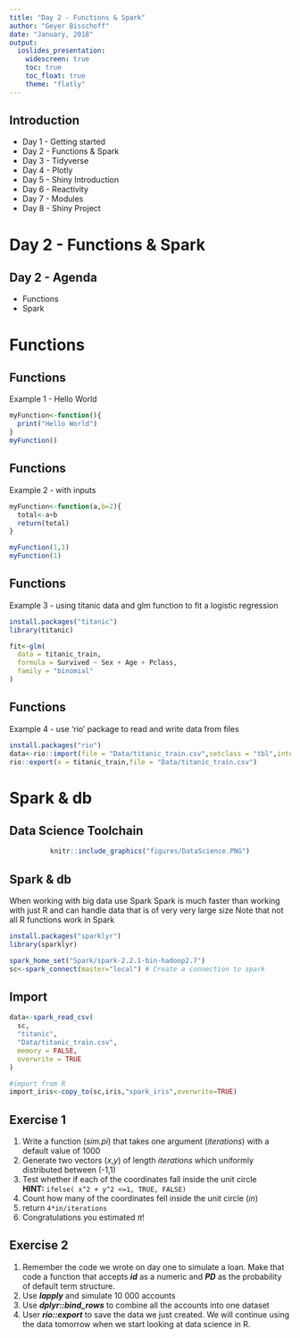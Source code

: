```yaml
---
title: "Day 2 - Functions & Spark"
author: "Geyer Bisschoff"
date: "January, 2018"
output: 
  ioslides_presentation:
    widescreen: true
    toc: true
    toc_float: true
    theme: "flatly"
---
```



## Introduction
- Day 1 - Getting started
- Day 2 - Functions & Spark
- Day 3 - Tidyverse
- Day 4 - Plotly
- Day 5 - Shiny Introduction
- Day 6 - Reactivity
- Day 7 - Modules
- Day 8 - Shiny Project


# Day 2 - Functions & Spark
## Day 2 - Agenda
- Functions
- Spark

# Functions
## Functions
Example 1 - Hello World

```r
myFunction<-function(){
  print("Hello World")
}
myFunction()
```

## Functions
Example 2 - with inputs

```r
myFunction<-function(a,b=2){
  total<-a+b
  return(total)
}

myFunction(1,1)
myFunction(1)

```

## Functions
Example 3 - using titanic data and glm function to fit a logistic regression
```r
install.packages("titanic")
library(titanic)

fit<-glm( 
  data = titanic_train,
  formula = Survived ~ Sex + Age + Pclass,
  family = "binomial"
)
```

## Functions

Example 4 - use 'rio' package to read and write data from files

```r
install.packages("rio")
data<-rio::import(file = "Data/titanic_train.csv",setclass = "tbl",integer64="double")
rio::export(x = titanic_train,file = "Data/titanic_train.csv")
```

# Spark & db

## Data Science Toolchain 
<center>
```r
knitr::include_graphics("figures/DataScience.PNG")
```
</center>

## Spark & db
When working with big data use Spark
Spark is much faster than working with just R and can handle data that is of very very large size
Note that not all R functions work in Spark
```r
install.packages("sparklyr")
library(sparklyr)

spark_home_set("Spark/spark-2.2.1-bin-hadoop2.7")
sc<-spark_connect(master="local") # Create a connection to spark

```

## Import
```r
data<-spark_read_csv(
  sc,
  "titanic",
  "Data/titanic_train.csv",
  memory = FALSE,
  overwrite = TRUE
)

#import from R
import_iris<-copy_to(sc,iris,"spark_iris",overwrite=TRUE)
```


## Exercise 1

1. Write a function (*sim.pi*) that takes one argument (*iterations*) with a default value of 1000  
2. Generate two vectors (*x*,*y*) of length *iterations* which uniformly distributed between (-1,1)  
3. Test whether if each of the coordinates fall inside the unit circle  
<strong class="yellow2">HINT:</strong> `ifelse( x^2 + y^2 <=1, TRUE, FALSE)`  
4. Count how many of the coordinates fell inside the unit circle (*in*)  
5. return `4*in/iterations` 
6. Congratulations you estimated $\pi$!


## Exercise 2

1. Remember the code we wrote on day one to simulate a loan. Make that code a function that accepts <strong>*id*</strong> as a numeric and <strong>*PD*</strong> as the probability of default term structure.
2. Use <strong>*lapply*</strong> and simulate  10 000 accounts
3. Use <strong>*dplyr::bind_rows*</strong> to combine all the accounts into one dataset
4. User <strong>*rio::export*</strong> to save the data we just created. We will continue using the data tomorrow when we start looking at data science in R.

